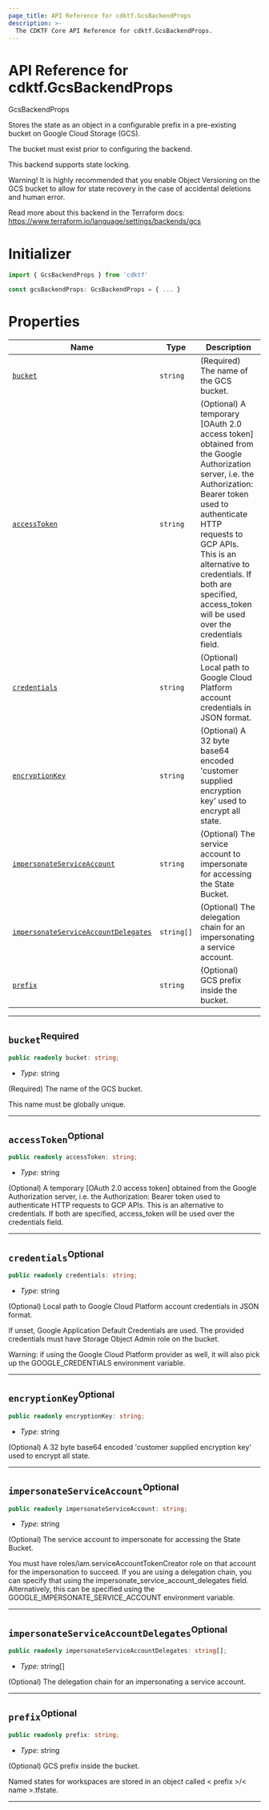 ```yaml
---
page_title: API Reference for cdktf.GcsBackendProps
description: >-
  The CDKTF Core API Reference for cdktf.GcsBackendProps.
---
```


<!-- This file is generated through yarn generate-docs -->

# API Reference for cdktf.GcsBackendProps

   GcsBackendProps <a name="GcsBackendProps" id="cdktf.GcsBackendProps"></a>
  
  Stores the state as an object in a configurable prefix in a pre-existing bucket on Google Cloud Storage (GCS).
  
  The bucket must exist prior to configuring the backend.
  
  This backend supports state locking.
  
  Warning! It is highly recommended that you enable Object Versioning on the GCS bucket
  to allow for state recovery in the case of accidental deletions and human error.
  
  Read more about this backend in the Terraform docs:
  https://www.terraform.io/language/settings/backends/gcs
  
  # Initializer <a name="Initializer" id="cdktf.GcsBackendProps.Initializer"></a>
  
  ```typescript
  import { GcsBackendProps } from 'cdktf'
  
  const gcsBackendProps: GcsBackendProps = { ... }
  ```
  
  # Properties <a name="Properties" id="Properties"></a>
  
  | **Name** | **Type** | **Description** |
  | --- | --- | --- |
  | <code><a href="#cdktf.GcsBackendProps.property.bucket">bucket</a></code> | <code>string</code> | (Required) The name of the GCS bucket. |
  | <code><a href="#cdktf.GcsBackendProps.property.accessToken">accessToken</a></code> | <code>string</code> | (Optional) A temporary [OAuth 2.0 access token] obtained from the Google Authorization server, i.e. the Authorization: Bearer token used to authenticate HTTP requests to GCP APIs. This is an alternative to credentials. If both are specified, access_token will be used over the credentials field. |
  | <code><a href="#cdktf.GcsBackendProps.property.credentials">credentials</a></code> | <code>string</code> | (Optional) Local path to Google Cloud Platform account credentials in JSON format. |
  | <code><a href="#cdktf.GcsBackendProps.property.encryptionKey">encryptionKey</a></code> | <code>string</code> | (Optional) A 32 byte base64 encoded 'customer supplied encryption key' used to encrypt all state. |
  | <code><a href="#cdktf.GcsBackendProps.property.impersonateServiceAccount">impersonateServiceAccount</a></code> | <code>string</code> | (Optional) The service account to impersonate for accessing the State Bucket. |
  | <code><a href="#cdktf.GcsBackendProps.property.impersonateServiceAccountDelegates">impersonateServiceAccountDelegates</a></code> | <code>string[]</code> | (Optional) The delegation chain for an impersonating a service account. |
  | <code><a href="#cdktf.GcsBackendProps.property.prefix">prefix</a></code> | <code>string</code> | (Optional) GCS prefix inside the bucket. |
  
  ---
  
  ## `bucket`<sup>Required</sup> <a name="bucket" id="cdktf.GcsBackendProps.property.bucket"></a>
  
  ```typescript
  public readonly bucket: string;
  ```
  
  - *Type:* string
  
  (Required) The name of the GCS bucket.
  
  This name must be globally unique.
  
  ---
  
  ## `accessToken`<sup>Optional</sup> <a name="accessToken" id="cdktf.GcsBackendProps.property.accessToken"></a>
  
  ```typescript
  public readonly accessToken: string;
  ```
  
  - *Type:* string
  
  (Optional) A temporary [OAuth 2.0 access token] obtained from the Google Authorization server, i.e. the Authorization: Bearer token used to authenticate HTTP requests to GCP APIs. This is an alternative to credentials. If both are specified, access_token will be used over the credentials field.
  
  ---
  
  ## `credentials`<sup>Optional</sup> <a name="credentials" id="cdktf.GcsBackendProps.property.credentials"></a>
  
  ```typescript
  public readonly credentials: string;
  ```
  
  - *Type:* string
  
  (Optional) Local path to Google Cloud Platform account credentials in JSON format.
  
  If unset, Google Application Default Credentials are used.
  The provided credentials must have Storage Object Admin role on the bucket.
  
  Warning: if using the Google Cloud Platform provider as well,
  it will also pick up the GOOGLE_CREDENTIALS environment variable.
  
  ---
  
  ## `encryptionKey`<sup>Optional</sup> <a name="encryptionKey" id="cdktf.GcsBackendProps.property.encryptionKey"></a>
  
  ```typescript
  public readonly encryptionKey: string;
  ```
  
  - *Type:* string
  
  (Optional) A 32 byte base64 encoded 'customer supplied encryption key' used to encrypt all state.
  
  ---
  
  ## `impersonateServiceAccount`<sup>Optional</sup> <a name="impersonateServiceAccount" id="cdktf.GcsBackendProps.property.impersonateServiceAccount"></a>
  
  ```typescript
  public readonly impersonateServiceAccount: string;
  ```
  
  - *Type:* string
  
  (Optional) The service account to impersonate for accessing the State Bucket.
  
  You must have roles/iam.serviceAccountTokenCreator role on that account for the impersonation to succeed.
  If you are using a delegation chain, you can specify that using the impersonate_service_account_delegates field.
  Alternatively, this can be specified using the GOOGLE_IMPERSONATE_SERVICE_ACCOUNT environment variable.
  
  ---
  
  ## `impersonateServiceAccountDelegates`<sup>Optional</sup> <a name="impersonateServiceAccountDelegates" id="cdktf.GcsBackendProps.property.impersonateServiceAccountDelegates"></a>
  
  ```typescript
  public readonly impersonateServiceAccountDelegates: string[];
  ```
  
  - *Type:* string[]
  
  (Optional) The delegation chain for an impersonating a service account.
  
  ---
  
  ## `prefix`<sup>Optional</sup> <a name="prefix" id="cdktf.GcsBackendProps.property.prefix"></a>
  
  ```typescript
  public readonly prefix: string;
  ```
  
  - *Type:* string
  
  (Optional) GCS prefix inside the bucket.
  
  Named states for workspaces are stored in an object called < prefix >/< name >.tfstate.
  
  ---
  
